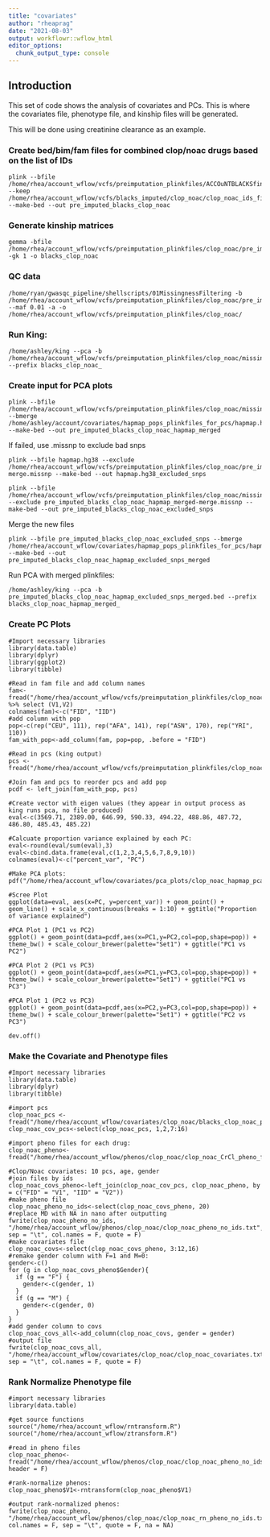 ```yaml
---
title: "covariates"
author: "rheaprag"
date: "2021-08-03"
output: workflowr::wflow_html
editor_options:
  chunk_output_type: console
---
```


## Introduction

This set of code shows the analysis of covariates and PCs. This is where the covariates file, phenotype file, and kinship files will be generated.

This will be done using creatinine clearance as an example.

### Create bed/bim/fam files for combined clop/noac drugs based on the list of IDs
```{}
plink --bfile /home/rhea/account_wflow/vcfs/preimputation_plinkfiles/ACCOuNTBLACKSfinal_updated --keep /home/rhea/account_wflow/vcfs/blacks_imputed/clop_noac/clop_noac_ids_filt.txt --make-bed --out pre_imputed_blacks_clop_noac
```

### Generate kinship matrices
```{}
gemma -bfile /home/rhea/account_wflow/vcfs/preimputation_plinkfiles/clop_noac/pre_imputed_blacks_clop_noac_excluded_snps -gk 1 -o blacks_clop_noac
```

### QC data
```{}
/home/ryan/gwasqc_pipeline/shellscripts/01MissingnessFiltering -b /home/rhea/account_wflow/vcfs/preimputation_plinkfiles/clop_noac/pre_imputed_blacks_clop_noac --maf 0.01 -a -o /home/rhea/account_wflow/vcfs/preimputation_plinkfiles/clop_noac/
```

### Run King:
```{}
/home/ashley/king --pca -b /home/rhea/account_wflow/vcfs/preimputation_plinkfiles/clop_noac/missingness_hwe_steps/05filtered_HWE.bed --prefix blacks_clop_noac_
```

### Create input for PCA plots
```{}
plink --bfile /home/rhea/account_wflow/vcfs/preimputation_plinkfiles/clop_noac/missingness_hwe_steps/05filtered_HWE --bmerge /home/ashley/account/covariates/hapmap_pops_plinkfiles_for_pcs/hapmap.hg38 --make-bed --out pre_imputed_blacks_clop_noac_hapmap_merged
```

If failed, use .missnp to exclude bad snps
```{}
plink --bfile hapmap.hg38 --exclude /home/rhea/account_wflow/vcfs/preimputation_plinkfiles/clop_noac/pre_imputed_blacks_clop_noac_hapmap_merged-merge.missnp --make-bed --out hapmap.hg38_excluded_snps

plink --bfile /home/rhea/account_wflow/vcfs/preimputation_plinkfiles/clop_noac/missingness_hwe_steps/05filtered_HWE --exclude pre_imputed_blacks_clop_noac_hapmap_merged-merge.missnp --make-bed --out pre_imputed_blacks_clop_noac_excluded_snps
```

Merge the new files
```{}
plink --bfile pre_imputed_blacks_clop_noac_excluded_snps --bmerge /home/rhea/account_wflow/covariates/hapmap_pops_plinkfiles_for_pcs/hapmap.hg38_excluded_snps --make-bed --out pre_imputed_blacks_clop_noac_hapmap_excluded_snps_merged
```

Run PCA with merged plinkfiles:
```{}
/home/ashley/king --pca -b pre_imputed_blacks_clop_noac_hapmap_excluded_snps_merged.bed --prefix blacks_clop_noac_hapmap_merged_
```

### Create PC Plots
```{}
#Import necessary libraries
library(data.table)
library(dplyr)
library(ggplot2)
library(tibble)

#Read in fam file and add column names
fam<-fread("/home/rhea/account_wflow/vcfs/preimputation_plinkfiles/clop_noac/pre_imputed_blacks_clop_noac_hapmap_excluded_snps_merged.fam") %>% select (V1,V2)
colnames(fam)<-c("FID", "IID")
#add column with pop
pop<-c(rep("CEU", 111), rep("AFA", 141), rep("ASN", 170), rep("YRI", 110))
fam_with_pop<-add_column(fam, pop=pop, .before = "FID")

#Read in pcs (king output)
pcs <- fread("/home/rhea/account_wflow/vcfs/preimputation_plinkfiles/clop_noac/blacks_clop_noac_hapmap_merged_pc.txt")

#Join fam and pcs to reorder pcs and add pop 
pcdf <- left_join(fam_with_pop, pcs)

#Create vector with eigen values (they appear in output process as king runs pca, no file produced)
eval<-c(3569.71, 2389.00, 646.99, 590.33, 494.22, 488.86, 487.72, 486.80, 485.43, 485.22)

#Calcuate proportion variance explained by each PC:
eval<-round(eval/sum(eval),3)
eval<-cbind.data.frame(eval,c(1,2,3,4,5,6,7,8,9,10))
colnames(eval)<-c("percent_var", "PC")

#Make PCA plots:
pdf("/home/rhea/account_wflow/covariates/pca_plots/clop_noac_hapmap_pca_plots.pdf")

#Scree Plot
ggplot(data=eval, aes(x=PC, y=percent_var)) + geom_point() + geom_line() + scale_x_continuous(breaks = 1:10) + ggtitle("Proportion of variance explained")

#PCA Plot 1 (PC1 vs PC2)
ggplot() + geom_point(data=pcdf,aes(x=PC1,y=PC2,col=pop,shape=pop)) + theme_bw() + scale_colour_brewer(palette="Set1") + ggtitle("PC1 vs PC2")

#PCA Plot 2 (PC1 vs PC3)
ggplot() + geom_point(data=pcdf,aes(x=PC1,y=PC3,col=pop,shape=pop)) + theme_bw() + scale_colour_brewer(palette="Set1") + ggtitle("PC1 vs PC3")

#PCA Plot 1 (PC2 vs PC3)
ggplot() + geom_point(data=pcdf,aes(x=PC2,y=PC3,col=pop,shape=pop)) + theme_bw() + scale_colour_brewer(palette="Set1") + ggtitle("PC2 vs PC3")

dev.off() 

```

### Make the Covariate and Phenotype files
```{}
#Import necessary libraries
library(data.table)
library(dplyr)
library(tibble)

#import pcs 
clop_noac_pcs <- fread("/home/rhea/account_wflow/covariates/clop_noac/blacks_clop_noac_pc.txt")
clop_noac_cov_pcs<-select(clop_noac_pcs, 1,2,7:16)

#import pheno files for each drug:
clop_noac_pheno<-fread("/home/rhea/account_wflow/phenos/clop_noac/clop_noac_CrCl_pheno_final.txt")

#Clop/Noac covariates: 10 pcs, age, gender
#join files by ids
clop_noac_covs_pheno<-left_join(clop_noac_cov_pcs, clop_noac_pheno, by = c("FID" = "V1", "IID" = "V2"))
#make pheno file
clop_noac_pheno_no_ids<-select(clop_noac_covs_pheno, 20)
#replace MD with NA in nano after outputting
fwrite(clop_noac_pheno_no_ids, "/home/rhea/account_wflow/phenos/clop_noac/clop_noac_pheno_no_ids.txt", sep = "\t", col.names = F, quote = F)
#make covariates file
clop_noac_covs<-select(clop_noac_covs_pheno, 3:12,16)
#remake gender column with F=1 and M=0:
gender<-c()
for (g in clop_noac_covs_pheno$Gender){
  if (g == "F") {
    gender<-c(gender, 1)
  }
  if (g == "M") {
    gender<-c(gender, 0)
  }
}
#add gender column to covs
clop_noac_covs_all<-add_column(clop_noac_covs, gender = gender)
#output file
fwrite(clop_noac_covs_all, "/home/rhea/account_wflow/covariates/clop_noac/clop_noac_covariates.txt", sep = "\t", col.names = F, quote = F)

```

### Rank Normalize Phenotype file
```{}
#import necessary libraries
library(data.table)

#get source functions
source("/home/rhea/account_wflow/rntransform.R")
source("/home/rhea/account_wflow/ztransform.R")

#read in pheno files
clop_noac_pheno<-fread("/home/rhea/account_wflow/phenos/clop_noac/clop_noac_pheno_no_ids.txt", header = F)

#rank-normalize phenos:
clop_noac_pheno$V1<-rntransform(clop_noac_pheno$V1)

#output rank-normalized phenos:
fwrite(clop_noac_pheno, "/home/rhea/account_wflow/phenos/clop_noac/clop_noac_rn_pheno_no_ids.txt", col.names = F, sep = "\t", quote = F, na = NA)

```
